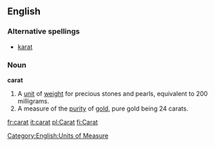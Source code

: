 ==English==

===Alternative spellings===
*[[karat]]

===Noun===
'''carat'''
# A [[unit]] of [[weight]] for precious stones and pearls,  equivalent to 200 milligrams.
# A measure of the [[purity]] of [[gold]], pure gold being 24 carats.

[[Category:English:Units of Measure]]

[[fr:carat]]
[[it:carat]]
[[pl:Carat]]
[[fi:Carat]]